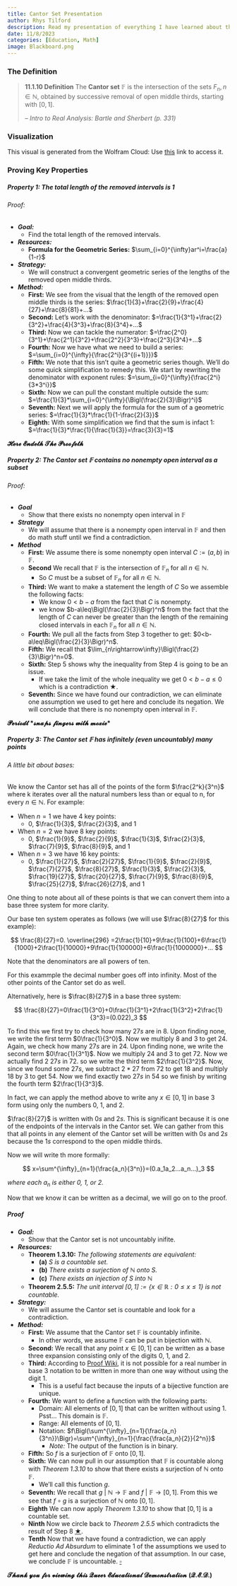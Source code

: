 ```yaml
---
title: Cantor Set Presentation
author: Rhys Tilford
description: Read my presentation of everything I have learned about the Cantor Set.
date: 11/8/2023
categories: [Education, Math]
image: Blackboard.png
---
```


### The Definition

> **11.1.10 Definition** The **Cantor set** $\mathbb{F}$ is the intersection of the sets $F_n,n\in\mathbb{N}$, obtained by successive removal of open middle thirds, starting with $[0,1]$.
>
> -- <cite>Intro to Real Analysis: Bartle and Sherbert (p. 331)</cite>

### Visualization

```{=html}
<script crossorigin src="https://unpkg.com/wolfram-notebook-embedder@0.3/dist/wolfram-notebook-embedder.min.js"></script>
```
::: {#WNE-div-fbd3d6af-86fb-4c0a-a478-71092d7c0437}
:::

```{=html}
<script>WolframNotebookEmbedder.embed("https://www.wolframcloud.com/obj/demonstrations/CantorSet-source.nb",document.getElementById("WNE-div-fbd3d6af-86fb-4c0a-a478-71092d7c0437"));</script>
```
::: callout-note
This visual is generated from the Wolfram Cloud: Use [this](https://www.wolframcloud.com/objects/demonstrations/CantorSet-source.nb) link to access it.
:::

### Proving Key Properties

##### Property 1: The total length of the removed intervals is 1

###### Proof:

 - ***Goal:***
   - Find the total length of the removed intervals.

 - ***Resources:***
   - **Formula for the Geometric Series:** $\sum_{i=0}^{\infty}ar^i=\frac{a}{1-r}$
 - ***Strategy:***
   - We will construct a convergent geometric series of the lengths of the removed open middle thirds.
 - ***Method:***
   - **First:** We see from the visual that the length of the removed open middle thirds is the series: $\frac{1}{3}+\frac{2}{9}+\frac{4}{27}+\frac{8}{81}+...$
   - **Second:** Let's work with the denominator: $=\frac{1}{3^1}+\frac{2}{3^2}+\frac{4}{3^3}+\frac{8}{3^4}+...$
   - **Third:** Now we can tackle the numerator: $=\frac{2^0}{3^1}+\frac{2^1}{3^2}+\frac{2^2}{3^3}+\frac{2^3}{3^4}+...$
   - **Fourth:** Now we have what we need to build a series: $=\sum_{i=0}^{\infty}{\frac{2^i}{3^{(i+1)}}}$
   - **Fifth:** We note that this isn't quite a geometric series though. We'll do some quick simplification to remedy this. We start by rewriting the denominator with exponent rules: $=\sum_{i=0}^{\infty}{\frac{2^i}{3*3^i}}$
   - **Sixth:** Now we can pull the constant multiple outside the sum: $=\frac{1}{3}*\sum_{i=0}^{\infty}{\Bigl(\frac{2}{3}\Bigr)^i}$
   - **Seventh:** Next we will apply the formula for the sum of a geometric series: $=\frac{1}{3}*\frac{1}{1-\frac{2}{3}}$
   - **Eighth:** With some simplification we find that the sum is infact $1$: $=\frac{1}{3}*\frac{1}{\frac{1}{3}}=\frac{3}{3}=1$

$\mathbfcal{Here}$ $\mathbfcal{Endeth}$ $\mathbfcal{The}$ $\mathbfcal{Proofeth}$

##### Property 2: The Cantor set $\mathbb{F}$ contains no nonempty open interval as a subset

###### Proof:

 - ***Goal***
   - Show that there exists no nonempty open interval in $\mathbb{F}$
 - ***Strategy***
   - We will assume that there is a nonempty open interval in $\mathbb{F}$ and then do math stuff until we find a contradiction.
 - ***Method***
   - **First:** We assume there is some nonempty open interval $C:=(a,b)$ in $\mathbb{F}$.
   - **Second** We recall that $\mathbb{F}$ is the intersection of $\mathbb{F}_n$ for all $n\in\mathbb{N}$.
      - So $C$ must be a subset of $\mathbb{F}_n$ for all $n\in\mathbb{N}$.
   - **Third:** We want to make a statement the length of $C$ So we assemble the following facts:
      - We know $0<b-a$ from the fact that $C$ is nonempty.
      - we know $b-a\leq\Bigl(\frac{2}{3}\Bigr)^n$ from the fact that the length of $C$ can never be greater than the length of the remaining closed intervals in each $\mathbb{F}_n$ for all $n\in\mathbb{N}$.
   - **Fourth:** We pull all the facts from Step $3$ together to get: $0<b-a\leq\Bigl(\frac{2}{3}\Bigr)^n$.
   - **Fifth:** We recall that $\lim_{n\rightarrow\infty}\Bigl(\frac{2}{3}\Bigr)^n=0$.
   - **Sixth:** Step $5$ shows why the inequality from Step $4$ is going to be an issue.
      - If we take the limit of the whole inequality we get $0<b-a\leq0$ which is a contradiction $\bigstar$.
   - **Seventh:** Since we have found our contradiction, we can eliminate one assumption we used to get here and conclude its negation. We will conclude that there is no nonempty open interval in $\mathbb{F}$.

$\mathbfcal{Periodt}$ $\mathbfcal{*snaps}$ $\mathbfcal{fingers}$ $\mathbfcal{with}$ $\mathbfcal{moxie*}$

##### Property 3: The Cantor set $\mathbb{F}$ has infinitely (even uncountably) many points

###### A little bit about bases:

We know the Cantor set has all of the points of the form $\frac{2^k}{3^n}$ where k iterates over all the natural numbers less than or equal to n, for every $n\in\mathbb{N}$. For example:

 - When $n=1$ we have $4$ key points:
    - $0$, $\frac{1}{3}$, $\frac{2}{3}$, and $1$
 - When $n=2$ we have $8$ key points:
    - $0$, $\frac{1}{9}$, $\frac{2}{9}$, $\frac{1}{3}$, $\frac{2}{3}$, $\frac{7}{9}$, $\frac{8}{9}$, and $1$
 - When $n=3$ we have $16$ key points:
    - $0$, $\frac{1}{27}$, $\frac{2}{27}$, $\frac{1}{9}$, $\frac{2}{9}$, $\frac{7}{27}$, $\frac{8}{27}$, $\frac{1}{3}$, $\frac{2}{3}$, $\frac{19}{27}$, $\frac{20}{27}$, $\frac{7}{9}$, $\frac{8}{9}$, $\frac{25}{27}$, $\frac{26}{27}$, and $1$

One thing to note about all of these points is that we can convert them into a base three system for more clarity.

Our base ten system operates as follows (we will use $\frac{8}{27}$ for this example):

$$
\frac{8}{27}=0. \overline{296} =2\frac{1}{10}+9\frac{1}{100}+6\frac{1}{1000}+2\frac{1}{10000}+9\frac{1}{100000}+6\frac{1}{1000000}+...
$$

Note that the denominators are all powers of ten.

For this exammple the decimal number goes off into infinity. Most of the other points of the Cantor set do as well.

Alternatively, here is $\frac{8}{27}$ in a base three system:

$$
\frac{8}{27}=0\frac{1}{3^0}+0\frac{1}{3^1}+2\frac{1}{3^2}+2\frac{1}{3^3}=(0.022)_3
$$

To find this we first try to check how many $27s$ are in $8$. Upon finding none, we write the first term $0\frac{1}{3^0}$. Now we multiply $8$ and $3$ to get $24$. Again, we check how many $27s$ are in $24$. Upon finding none, we write the second term $0\frac{1}{3^1}$. Now we multiply $24$ and $3$ to get $72$. Now we actually find $2$ $27s$ in $72$. so we write the third term $2\frac{1}{3^2}$. Now, since we found some $27s$, we subtract $2*27$ from $72$ to get $18$ and multiply $18$ by $3$ to get $54$. Now we find exactly two $27s$ in $54$ so we finish by writing the fourth term $2\frac{1}{3^3}$.

In fact, we can apply the method above to write any $x\in[0,1]$ in base 3 form using only the numbers $0$, $1$, and $2$.

:::{.callout-note}
$\frac{8}{27}$ is written with $0s$ and $2s$. This is significant because it is one of the endpoints of the intervals in the Cantor set. We can gather from this that all points in any element of the Cantor set will be written with $0s$ and $2s$ because the $1s$ correspond to the open middle thirds.
:::

Now we will write th more formally:

$$
x=\sum^{\infty}_{n=1}{\frac{a_n}{3^n}}=(0.a_1a_2...a_n...)_3
$$

*where each $a_n$ is either $0$, $1$, or $2$.*

Now that we know it can be written as a decimal, we will go on to the proof.

##### Proof

 - ***Goal:***
   - Show that the Cantor set is not uncountably inifite.
 - ***Resources:***
   - **Theorem 1.3.10:** *The following statements are equivalent:*
      - **(a)** *S is a countable set.*
      - **(b)** *There exists a surjection of $\mathbb{N}$ onto S.*
      - **(c)** *There exists an injection of S into $\mathbb{N}$*
   - **Theorem 2.5.5:** *The unit interval $[0,1]:=\{x\in\mathbb{R}:0\leq x\leq1\}$ is not countable.*
 - ***Strategy:***
   - We will assume the Cantor set is countable and look for a contradiction.
 - ***Method:***
   - **First:** We assume that the Cantor set $\mathbb{F}$ is countably infinite.
      - In other words, we assume $\mathbb{F}$ can be put in bijection with $\mathbb{N}$.
   - **Second:** We recall that any point $x\in[0,1]$ can be written as a base three expansion consisting only of the digits $0$, $1$, and $2$.
   - **Third:** According to [Proof Wiki](https://proofwiki.org/wiki/Representation_of_Ternary_Expansions), it is not possible for a real number in base 3 notation to be written in more than one way without using the digit $1$.
      - This is a useful fact because the inputs of a bijective function are unique.
   - **Fourth:** We want to define a function with the following parts:
      - Domain: All elements of $[0,1]$ that can be written without using $1$. Psst... This domain is $\mathbb{F}$.
      - Range: All elements of $[0,1]$.
      - Notation: $f\Bigl(\sum^{\infty}_{n=1}{\frac{a_n}{3^n}}\Bigr)=\sum^{\infty}_{n=1}{\frac{\frac{a_n}{2}}{2^n}}$
         - *Note:* The output of the function is in binary.
   - **Fifth:** So $f$ is a surjection of $\mathbb{F}$ onto $[0,1]$.
   - **Sixth:** We can now pull in our assumption that $\mathbb{F}$ is countable along with *Theorem 1.3.10* to show that there exists a surjection of $\mathbb{N}$ onto $\mathbb{F}$.
      - We'll call this function $g$.
   - **Seventh:** We recall that $g$ $|$ $\mathbb{N}\rightarrow\mathbb{F}$ and $f$ $|$ $\mathbb{F}\rightarrow[0,1]$. From this we see that $f\circ g$ is a surjection of $\mathbb{N}$ onto $[0,1]$. 
   - **Eighth** We can now apply *Theorem 1.3.10* to show that $[0,1]$ is a countable set.
   - **Ninth** Now we circle back to *Theorem 2.5.5* which contradicts the result of Step $8$ [$\bigstar$](shock.html).
   - **Tenth** Now that we have found a contradiction, we can apply *Reductio Ad Absurdum* to eliminate $1$ of the assumptions we used to get here and conclude the negation of that assumption. In our case, we conclude $\mathbb{F}$ is uncountable. [$\square$](cantorMemes.html)

$\mathbfcal{Thank}$ $\mathbfcal{you}$ $\mathbfcal{for}$ $\mathbfcal{viewing}$ $\mathbfcal{this}$ $\mathbfcal{Queer}$ $\mathbfcal{Educational}$ $\mathbfcal{Demonstration}$ $\mathbfcal{(Q.E.D.)}$ 